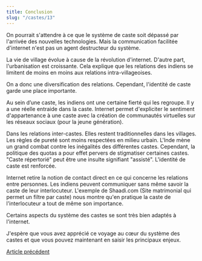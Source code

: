 ```yaml
---
title: Conclusion
slug: "/castes/13"
---
```


On pourrait s'attendre à ce que le système de caste soit dépassé par l'arrivée des nouvelles technologies. Mais la communication facilitée d'internet n'est pas un agent destructeur du système.

La vie de village évolue à cause de la révolution d'internet. D'autre part, l'urbanisation est croissante. Cela explique que les relations des indiens se limitent de moins en moins aux relations intra-villageoises.

On a donc une diversification des relations. Cependant, l'identité de caste garde une place importante.

Au sein d’une caste, les indiens ont une certaine fierté qui les regroupe. Il y a une réelle entraide dans la caste. Internet permet d'expliciter le sentiment d'appartenance à une caste avec la création de communautés virtuelles sur les réseaux sociaux (pour la jeune génération).

Dans les relations inter-castes. Elles restent traditionnelles dans les villages. Les règles de pureté sont moins respectées en milieu urbain. L'Inde mène un grand combat contre les inégalités des différentes castes. Cependant, la politique des quotas a pour effet pervers de stigmatiser certaines castes. "Caste répertorié" peut être une insulte signifiant "assisté". L'identité de caste est renforcée.

Internet retire la notion de contact direct en ce qui concerne les relations entre personnes. Les indiens peuvent communiquer sans même savoir la caste de leur interlocuteur. L'exemple de Shaadi.com (Site matrimonial qui permet un filtre par caste) nous montre qu'en pratique la caste de l'interlocuteur a tout de même son importance.

Certains aspects du système des castes se sont très bien adaptés à l'internet.

J'espère que vous avez apprécié ce voyage au cœur du système des castes et que vous pouvez maintenant en saisir les principaux enjeux.

[Article précédent](/castes/12)
